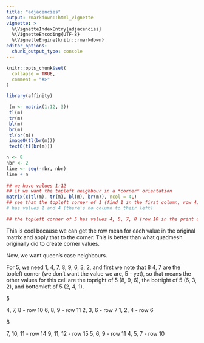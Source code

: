---
title: "adjacencies"
output: rmarkdown::html_vignette
vignette: >
  %\VignetteIndexEntry{adjacencies}
  %\VignetteEncoding{UTF-8}
  %\VignetteEngine{knitr::rmarkdown}
editor_options: 
  chunk_output_type: console
---

```{r, include = FALSE}
knitr::opts_chunk$set(
  collapse = TRUE,
  comment = "#>"
)
```

```{r setup}
library(affinity)
```

```{r adjacency}
 (m <- matrix(1:12, 3))
 tl(m)
 tr(m)
 bl(m)
 br(m)
 tl(br(m))
 image0(tl(br(m)))
 text0(tl(br(m)))

n <- 8
nbr <- 2
line <- seq(-nbr, nbr)
line + n
 
## we have values 1:12
## if we want the topleft neighbour in a *corner* orientation
matrix(c(tl(m), tr(m), bl(m), br(m)), ncol = 4L)
## see that the topleft corner of 1 (find 1 in the first column, row 4) 
# has values 1 and 4 (there's no column to their left)

## the topleft corner of 5 has values 4, 5, 7, 8 (row 10 in the print out)

```

This is cool because we can get the row mean for each value in the original 
matrix and apply that to the corner. This is better than what quadmesh originally
did to create corner values. 

Now, we want queen's case neighbours. 

For 5, we need 1, 4, 7, 8, 9, 6, 3, 2, and first we note that 8 4, 7 are the topleft
corner (we don't want the value we are, 5 - yet), so that means the other values for
this cell are the topright of 5 (8, 9, 6), the botright of 5 (6, 3, 2), and bottomleft
of 5 (2, 4, 1). 

5

4, 7, 8  - row 10
6, 8, 9  - row 11
2, 3, 6  - row 7
1, 2, 4  - row 6

8

7, 10, 11 - row 14
9, 11, 12 - row 15
5, 6, 9   - row 11
4, 5, 7   - row 10


```{r queen}


```
